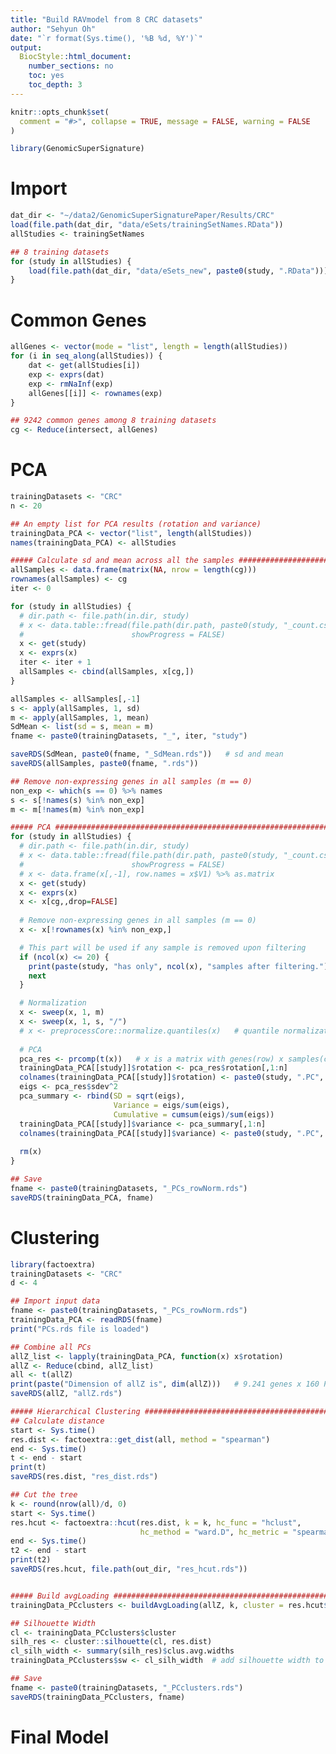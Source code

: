 ```yaml
---
title: "Build RAVmodel from 8 CRC datasets"
author: "Sehyun Oh"
date: "`r format(Sys.time(), '%B %d, %Y')`"
output:
  BiocStyle::html_document:
    number_sections: no
    toc: yes
    toc_depth: 3
---
```


```r
knitr::opts_chunk$set(
  comment = "#>", collapse = TRUE, message = FALSE, warning = FALSE 
)
```

```r
library(GenomicSuperSignature)
```

# Import
```r
dat_dir <- "~/data2/GenomicSuperSignaturePaper/Results/CRC"
load(file.path(dat_dir, "data/eSets/trainingSetNames.RData"))
allStudies <- trainingSetNames

## 8 training datasets
for (study in allStudies) {
    load(file.path(dat_dir, "data/eSets_new", paste0(study, ".RData")))
}
```

# Common Genes
```r
allGenes <- vector(mode = "list", length = length(allStudies))
for (i in seq_along(allStudies)) {
    dat <- get(allStudies[i])
    exp <- exprs(dat)
    exp <- rmNaInf(exp)
    allGenes[[i]] <- rownames(exp)
}

## 9242 common genes among 8 training datasets
cg <- Reduce(intersect, allGenes)
```

# PCA
```r
trainingDatasets <- "CRC"
n <- 20

## An empty list for PCA results (rotation and variance)
trainingData_PCA <- vector("list", length(allStudies))
names(trainingData_PCA) <- allStudies

##### Calculate sd and mean across all the samples #############################
allSamples <- data.frame(matrix(NA, nrow = length(cg))) 
rownames(allSamples) <- cg
iter <- 0

for (study in allStudies) {
  # dir.path <- file.path(in.dir, study)
  # x <- data.table::fread(file.path(dir.path, paste0(study, "_count.csv")), 
  #                        showProgress = FALSE)
  x <- get(study)
  x <- exprs(x)
  iter <- iter + 1
  allSamples <- cbind(allSamples, x[cg,])
}

allSamples <- allSamples[,-1]
s <- apply(allSamples, 1, sd)
m <- apply(allSamples, 1, mean)
SdMean <- list(sd = s, mean = m)
fname <- paste0(trainingDatasets, "_", iter, "study")

saveRDS(SdMean, paste0(fname, "_SdMean.rds"))   # sd and mean
saveRDS(allSamples, paste0(fname, ".rds")) 

## Remove non-expressing genes in all samples (m == 0)
non_exp <- which(s == 0) %>% names
s <- s[!names(s) %in% non_exp]
m <- m[!names(m) %in% non_exp]
```

```r
##### PCA ######################################################################
for (study in allStudies) {
  # dir.path <- file.path(in.dir, study)
  # x <- data.table::fread(file.path(dir.path, paste0(study, "_count.csv")), 
  #                        showProgress = FALSE)
  # x <- data.frame(x[,-1], row.names = x$V1) %>% as.matrix
  x <- get(study)
  x <- exprs(x)
  x <- x[cg,,drop=FALSE]
  
  # Remove non-expressing genes in all samples (m == 0)
  x <- x[!rownames(x) %in% non_exp,]

  # This part will be used if any sample is removed upon filtering
  if (ncol(x) <= 20) {
    print(paste(study, "has only", ncol(x), "samples after filtering."))
    next
  }

  # Normalization
  x <- sweep(x, 1, m)
  x <- sweep(x, 1, s, "/")
  # x <- preprocessCore::normalize.quantiles(x)   # quantile normalization
  
  # PCA
  pca_res <- prcomp(t(x))   # x is a matrix with genes(row) x samples(column)
  trainingData_PCA[[study]]$rotation <- pca_res$rotation[,1:n]
  colnames(trainingData_PCA[[study]]$rotation) <- paste0(study, ".PC", c(1:n))
  eigs <- pca_res$sdev^2
  pca_summary <- rbind(SD = sqrt(eigs),
                       Variance = eigs/sum(eigs),
                       Cumulative = cumsum(eigs)/sum(eigs))
  trainingData_PCA[[study]]$variance <- pca_summary[,1:n]
  colnames(trainingData_PCA[[study]]$variance) <- paste0(study, ".PC", c(1:n))
  
  rm(x)
}

## Save
fname <- paste0(trainingDatasets, "_PCs_rowNorm.rds")
saveRDS(trainingData_PCA, fname)
```


# Clustering
```r
library(factoextra)
trainingDatasets <- "CRC"
d <- 4 

## Import input data
fname <- paste0(trainingDatasets, "_PCs_rowNorm.rds")
trainingData_PCA <- readRDS(fname)
print("PCs.rds file is loaded")

## Combine all PCs
allZ_list <- lapply(trainingData_PCA, function(x) x$rotation)
allZ <- Reduce(cbind, allZ_list)
all <- t(allZ)   
print(paste("Dimension of allZ is", dim(allZ)))   # 9.241 genes x 160 PCs
saveRDS(allZ, "allZ.rds")

##### Hierarchical Clustering ##################################################
## Calculate distance
start <- Sys.time()
res.dist <- factoextra::get_dist(all, method = "spearman")
end <- Sys.time()
t <- end - start
print(t)  
saveRDS(res.dist, "res_dist.rds")

## Cut the tree
k <- round(nrow(all)/d, 0)
start <- Sys.time()
res.hcut <- factoextra::hcut(res.dist, k = k, hc_func = "hclust", 
                             hc_method = "ward.D", hc_metric = "spearman")
end <- Sys.time()
t2 <- end - start
print(t2)   
saveRDS(res.hcut, file.path(out_dir, "res_hcut.rds"))


##### Build avgLoading #########################################################
trainingData_PCclusters <- buildAvgLoading(allZ, k, cluster = res.hcut$cluster)

## Silhouette Width
cl <- trainingData_PCclusters$cluster
silh_res <- cluster::silhouette(cl, res.dist)
cl_silh_width <- summary(silh_res)$clus.avg.widths
trainingData_PCclusters$sw <- cl_silh_width  # add silhouette width to the result

## Save
fname <- paste0(trainingDatasets, "_PCclusters.rds")
saveRDS(trainingData_PCclusters, fname)
```

# Final Model